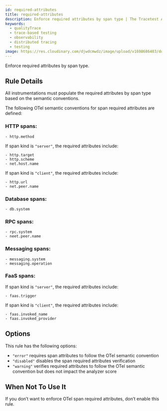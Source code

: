 ```yaml
---
id: required-attributes
title: required-attributes
description: Enforce required attributes by span type | The Tracetest Analyzer analyzes OpenTelemetry traces
keywords:
  - qualityTrace
  - trace-based testing
  - observability
  - distributed tracing
  - testing
image: https://res.cloudinary.com/djwdcmwdz/image/upload/v1698686403/docs/Blog_Thumbnail_14_rsvkmo.jpg
---
```


Enforce required attributes by span type.

## Rule Details

All instrumentations must populate the required attributes by span type based on the semantic conventions.

The following OTel semantic conventions for span required attributes are defined:

### HTTP spans:

```
- http.method
```

If span kind is `"server"`, the required attributes include:

```
- http.target
- http.scheme
- net.host.name
```

If span kind is `"client"`, the required attributes include:

```
- http.url
- net.peer.name
```

### Database spans:

```
- db.system
```

### RPC spans:

```
- rpc.system
- neet.peer.name
```

### Messaging spans:

```
- messaging.system
- messaging.operation
```

### FaaS spans:

If span kind is `"server"`, the required attributes include:

```
- faas.trigger
```

If span kind is `"client"`, the required attributes include:

```
- faas.invoked_name
- faas.invoked_provider
```

## Options

This rule has the following options:

- `"error"` requires span attributes to follow the OTel semantic convention
- `"disabled"` disables the span required attributes verification
- `"warning"` verifies required attributes to follow the OTel semantic convention but does not impact the analyzer score

## When Not To Use It

If you don’t want to enforce OTel span required attributes, don’t enable this rule.

